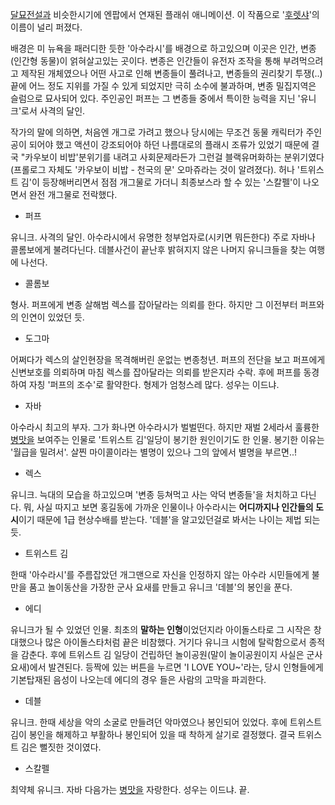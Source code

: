 [[달묘전설]]과 비슷한시기에 엔팝에서 연재된 플래쉬 애니메이션.
이 작품으로 '[[후렛샤]]'의  이름이 널리 퍼졌다.

배경은 미 뉴욕을 패러디한 듯한 '아수라시'를 배경으로 하고있으며 이곳은 인간, 변종(인간형 동물)이 얽혀살고있는 곳이다. 변종은 인간들이 유전자 조작을 통해 부려먹으려고 제작된 개체였으나 어떤 사고로 인해 변종들이 풀려나고, 변종들의 권리찾기 투쟁(..)끝에 어느 정도 지위를 가질 수 있게 되었지만 극히 소수에 불과하며, 변종 밀집지역은 슬럼으로 묘사되어 있다.
주인공인 퍼프는 그 변종들 중에서 특이한 능력을 지닌 '유니크'로서 사격의 달인.

작가의 말에 의하면, 처음엔 개그로 가려고 했으나 당시에는 무조건 동물 캐릭터가 주인공이 되어야 했고 액션이 강조되어야 하던 나름대로의 플래시 조류가 있었기 때문에 결국 "카우보이 비밥'분위기를 내려고 사회문제라든가 그런걸 블랙유머화하는 분위기였다(프롤로그 자체도 '카우보이 비밥 - 천국의 문' 오마쥬라는 것이 알려졌다). 허나 '트위스트 김'이 등장해버리면서 점점 개그물로 가더니 최종보스라 할 수 있는 '스칼펠'이 나오면서 완전 개그물로 전락했다.

* 퍼프
유니크. 사격의 달인. 아수라시에서 유명한 청부업자로(시키면 뭐든한다) 주로 자바나 콜롬보에게 불려다닌다. 데블사건이 끝난후 밝혀지지 않은 나머지 유니크들을 찾는 여행에 나선다.

* 콜롬보
형사. 퍼프에게 변종 살해범 렉스를 잡아달라는 의뢰를 한다. 하지만 그 이전부터 퍼프와의 인연이 있었던 듯.

* 도그마
어쩌다가 렉스의 살인현장을 목격해버린 운없는 변종청년. 퍼프의 전단을 보고 퍼프에게 신변보호를 의뢰하며 마침 렉스를 잡아달라는 의뢰를 받은지라 수락. 후에 퍼프를 동경하여 자칭 '퍼프의 조수'로 활약한다. 형제가 엄청스레 많다. 성우는 이드냐.

* 자바
아수라시 최고의 부자. 그가 화나면 아수라시가 벌벌떤다.
하지만 재벌 2세라서 훌륭한 [[병맛]]을 보여주는 인물로 '트위스트 김'일당이 봉기한 원인이기도 한 인물. 봉기한 이유는 '월급을 밀려서'.
살찐 마이콜이라는 별명이 있으나 그의 앞에서 별명을 부르면..!

* 렉스
유니크. 늑대의 모습을 하고있으며 '변종 등쳐먹고 사는 악덕 변종들'을 처치하고 다닌다. 뭐, 사실 따지고 보면 홍길동에 가까운 인물이나 아수라시는 '''어디까지나 인간들의 도시'''이기 때문에 1급 현상수배를 받는다. '데블'을 알고있던걸로 봐서는 나이는 제법 되는 듯.

* 트위스트 김
한때 '아수라시'를 주름잡았던 개그맨으로 자신을 인정하지 않는 아수라 시민들에게 불만을 품고 놀이동산을 가장한 군사 요새를 만들고 유니크 '데블'의 봉인을 푼다.

* 에디
유니크가 될 수 있었던 인물.
최초의 '''말하는 인형'''이었던지라 아이돌스타로 그 시작은 창대했으나 많은 아이돌스타처럼 끝은 비참했다. 거기다 유니크 시험에 탈락함으로서 종적을 감춘다. 후에 트위스트 김 일당이 건립하던 놀이공원(말이 놀이공원이지 사실은 군사요새)에서 발견된다. 등짝에 있는 버튼을 누르면 'I LOVE YOU~'라는, 당시 인형들에게 기본탑재된 음성이 나오는데 에디의 경우 들은 사람의 고막을 파괴한다.

* 데블
유니크. 한때 세상을 악의 소굴로 만들려던 악마였으나 봉인되어 있었다.
후에 트위스트 김이 봉인을 해제하고 부활하나 봉인되어 있을 때 착하게 살기로 결정했다.
결국 트위스트 김은 뻘짓한 것이였다.

*스칼펠
최약체 유니크. 자바 다음가는 [[병맛]]을 자랑한다. 성우는 이드냐. 끝.
